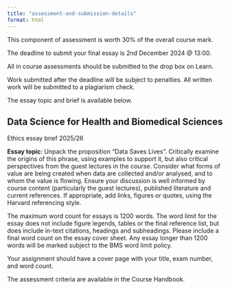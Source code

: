 ```yaml
---
title: "assessment-and-submission-details"
format: html
---
```


This component of assessment is worth 30% of the overall course mark.

The deadline to submit your final essay is 2nd December 2024 \@ 13:00.

All in course assessments should be submitted to the drop box on Learn.

Work submitted after the deadline will be subject to penalties. All written work will be submitted to a plagiarism check.

The essay topic and brief is available below.

::: text-center
## Data Science for Health and Biomedical Sciences

Ethics essay brief 2025/26
:::

**Essay topic**: Unpack the proposition “Data Saves Lives”. Critically examine the origins of this phrase, using examples to support it, but also critical perspectives from the guest lectures in the course. Consider what forms of value are being created when data are collected and/or analysed, and to whom the value is flowing. Ensure your discussion is well informed by course content (particularly the guest lectures), published literature and current references. If appropriate, add links, figures or quotes, using the Harvard referencing style.

The maximum word count for essays is 1200 words. The word limit for the essay does not include figure legends, tables or the final reference list, but does include in-text citations, headings and subheadings. Please include a final word count on the essay cover sheet. Any essay longer than 1200 words will be marked subject to the BMS word limit policy.

Your assignment should have a cover page with your title, exam number, and word count.

The assessment criteria are available in the Course Handbook.
